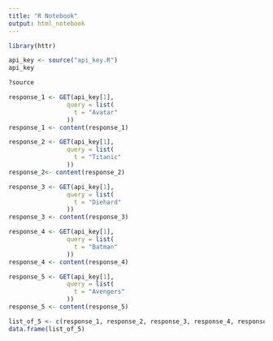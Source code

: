 ```yaml
---
title: "R Notebook"
output: html_notebook
---
```



```r
library(httr)
```

```r
api_key <- source("api_key.R")
api_key
```
```r
?source
```

```r
response_1 <- GET(api_key[1], 
                query = list(
                  t = "Avatar"
                ))
response_1 <- content(response_1)
```

```r
response_2 <- GET(api_key[1], 
                query = list(
                  t = "Titanic"
                ))
response_2<- content(response_2)
```

```r
response_3 <- GET(api_key[1], 
                query = list(
                  t = "Diehard"
                ))
response_3 <- content(response_3)
```

```r
response_4 <- GET(api_key[1], 
                query = list(
                  t = "Batman"
                ))
response_4 <- content(response_4)
```

```r
response_5 <- GET(api_key[1], 
                query = list(
                  t = "Avengers"
                ))
response_5 <- content(response_5)
```

```r
list_of_5 <- c(response_1, response_2, response_3, response_4, response_5)
data.frame(list_of_5)
```

